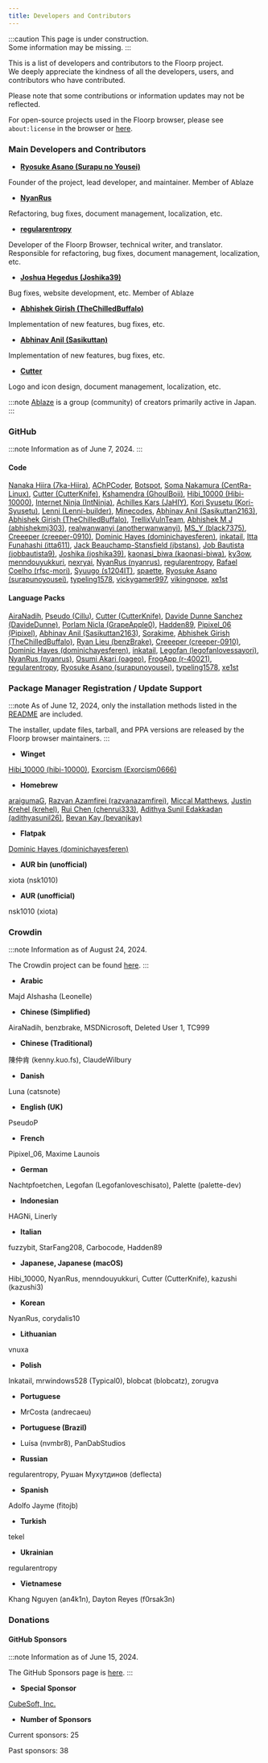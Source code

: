 ```yaml
---
title: Developers and Contributors
---
```



:::caution
This page is under construction.\
Some information may be missing.
:::

This is a list of developers and contributors to the Floorp project.\
We deeply appreciate the kindness of all the developers, users, and contributors who have contributed.

Please note that some contributions or information updates may not be reflected.

For open-source projects used in the Floorp browser, please see `about:license` in the browser or [here](https://github.com/Floorp-Projects/Floorp?tab=readme-ov-file#-floorp-license-notices-).

### Main Developers and Contributors

- [**Ryosuke Asano (Surapu no Yousei)**](https://github.com/surapunoyousei)

Founder of the project, lead developer, and maintainer. Member of Ablaze

- [**NyanRus**](https://github.com/nyanrus)

Refactoring, bug fixes, document management, localization, etc.

- [**regularentropy**](https://github.com/regularentropy)

Developer of the Floorp Browser, technical writer, and translator. Responsible for refactoring, bug fixes, document management, localization, etc.

- [**Joshua Hegedus (Joshika39)**](https://github.com/joshika39)

Bug fixes, website development, etc. Member of Ablaze

- [**Abhishek Girish (TheChilledBuffalo)**](https://github.com/TheChilledBuffalo)

Implementation of new features, bug fixes, etc.

- [**Abhinav Anil (Sasikuttan)**](https://github.com/Sasikuttan2163)

Implementation of new features, bug fixes, etc.

- [**Cutter**](https://github.com/CutterKnife)

Logo and icon design, document management, localization, etc.

:::note
[Ablaze](https://ablaze.one) is a group (community) of creators primarily active in Japan.
:::

### GitHub

:::note
Information as of June 7, 2024.
:::

#### Code

[Nanaka Hiira (7ka-Hiira)](https://github.com/7ka-Hiira), [AChPCoder](https://github.com/AChPCoder), [Botspot](https://github.com/Botspot), [Soma Nakamura (CentRa-Linux)](https://github.com/CentRa-Linux), [Cutter (CutterKnife)](https://github.com/CutterKnife), [Kshamendra (GhoulBoii)](https://github.com/GhoulBoii), [Hibi_10000 (Hibi-10000)](https://github.com/Hibi-10000), [Internet Ninja (IntNinja)](https://github.com/IntNinja), [Achilles Kars (JaHIY)](https://github.com/JaHIY), [Kori Syusetu (Kori-Syusetu)](https://github.com/Kori-Syusetu), [Lenni (Lenni-builder)](https://github.com/Lenni-builder), [Minecodes](https://github.com/Minecodes), [Abhinav Anil (Sasikuttan2163)](https://github.com/Sasikuttan2163), [Abhishek Girish (TheChilledBuffalo)](https://github.com/TheChilledBuffalo), [TrellixVulnTeam](https://github.com/TrellixVulnTeam), [Abhishek M J (abhishekmj303)](https://github.com/abhishekmj303), [realwanwanyi (anotherwanwanyi)](https://github.com/anotherwanwanyi), [MS_Y (black7375)](https://github.com/black7375), [Creeeper (creeper-0910)](https://github.com/creeper-0910), [Dominic Hayes (dominichayesferen)](https://github.com/dominichayesferen), [inkatail](https://github.com/inkatail), [Itta Funahashi (itta611)](https://github.com/itta611), [Jack Beauchamp-Stansfield (jbstans)](https://github.com/jbstans), [Job Bautista (jobbautista9)](https://github.com/jobbautista9), [Joshika (joshika39)](https://github.com/joshika39), [kaonasi_biwa (kaonasi-biwa)](https://github.com/kaonasi-biwa), [ky3ow](https://github.com/ky3ow), [menndouyukkuri](https://github.com/menndouyukkuri), [nexryai](https://github.com/nexryai), [NyanRus (nyanrus)](https://github.com/nyanrus), [regularentropy](https://github.com/regularentropy), [Rafael Coelho (rfsc-mori)](https://github.com/rfsc-mori), [Syuugo (s1204IT)](https://github.com/s1204IT), [spaette](https://github.com/spaette), [Ryosuke Asano (surapunoyousei)](https://github.com/surapunoyousei), [typeling1578](https://github.com/typeling1578), [vickygamer997](https://github.com/vickygamer997), [vikingnope](https://github.com/vikingnope), [xe1st](https://github.com/xe1st)

#### Language Packs

[AiraNadih](https://github.com/AiraNadih), [Pseudo (Cillu)](https://github.com/Cillu), [Cutter (CutterKnife)](https://github.com/CutterKnife), [Davide Dunne Sanchez (DavideDunne)](https://github.com/DavideDunne), [Porlam Nicla (GrapeApple0)](https://github.com/GrapeApple0), [Hadden89](https://github.com/Hadden89), [Pipixel_06 (Pipixel)](https://github.com/Pipixel), [Abhinav Anil (Sasikuttan2163)](https://github.com/Sasikuttan2163), [Sorakime](https://github.com/Sorakime), [Abhishek Girish (TheChilledBuffalo)](https://github.com/TheChilledBuffalo), [Ryan Lieu (benzBrake)](https://github.com/benzBrake), [Creeeper (creeper-0910)](https://github.com/creeper-0910), [Dominic Hayes (dominichayesferen)](https://github.com/dominichayesferen), [inkatail](https://github.com/inkatail), [Legofan (legofanlovessayori)](https://github.com/legofanlovessayori), [NyanRus (nyanrus)](https://github.com/nyanrus), [Osumi Akari (oageo)](https://github.com/oageo), [FrogApp (r-40021)](https://github.com/r-40021), [regularentropy](https://github.com/regularentropy), [Ryosuke Asano (surapunoyousei)](https://github.com/surapunoyousei), [typeling1578](https://github.com/typeling1578), [xe1st](https://github.com/xe1st)

### Package Manager Registration / Update Support

:::note
As of June 12, 2024, only the installation methods listed in the [README](https://github.com/Floorp-Projects/Floorp#-get-started) are included.

The installer, update files, tarball, and PPA versions are released by the Floorp browser maintainers.
:::

- **Winget**

[Hibi_10000 (hibi-10000)](https://github.com/hibi-10000), [Exorcism (Exorcism0666)](https://github.com/Exorcism0666)

- **Homebrew**

[araigumaG](https://github.com/araigumaG), [Razvan Azamfirei (razvanazamfirei)](https://github.com/razvanazamfirei), [Miccal Matthews](https://github.com/miccal), [Justin Krehel (krehel)](https://github.com/krehel), [Rui Chen (chenrui333)](https://github.com/chenrui333), [Adithya Sunil Edakkadan (adithyasunil26)](https://github.com/adithyasunil26), [Bevan Kay (bevanjkay)](https://github.com/bevanjkay)

- **Flatpak**

[Dominic Hayes (dominichayesferen)](https://github.com/dominichayesferen)

- **AUR bin (unofficial)**

xiota (nsk1010)

- **AUR (unofficial)**

nsk1010 (xiota)

### Crowdin

:::note
Information as of August 24, 2024.

The Crowdin project can be found [here](https://crowdin.com/project/floorp-browser).
:::

- **Arabic**

Majd Alshasha (Leonelle)

- **Chinese (Simplified)**

AiraNadih, benzbrake, MSDNicrosoft, Deleted User 1, TC999

- **Chinese (Traditional)**

陳仲肯 (kenny.kuo.fs), ClaudeWilbury

- **Danish**

Luna (catsnote)

- **English (UK)**

PseudoP

- **French**

Pipixel_06, Maxime Launois

- **German**

Nachtpfoetchen, Legofan (Legofanloveschisato), Palette (palette-dev)

- **Indonesian**

HAGNi, Linerly

- **Italian**

fuzzybit, StarFang208, Carbocode, Hadden89

- **Japanese, Japanese (macOS)**

Hibi_10000, NyanRus, menndouyukkuri, Cutter (CutterKnife), kazushi (kazushi3)

- **Korean**

NyanRus, corydalis10

- **Lithuanian**

vnuxa

- **Polish**

Inkatail, mrwindows528 (Typical0), blobcat (blobcatz), zorugva

- **Portuguese**

- MrCosta (andrecaeu)

- **Portuguese (Brazil)**

- Luísa (nvmbr8), PanDabStudios

- **Russian**

regularentropy, Рушан Мухутдинов (deflecta)

- **Spanish**

Adolfo Jayme (fitojb)

- **Turkish**

tekel

- **Ukrainian**

regularentropy

- **Vietnamese**

Khang Nguyen (an4k1n), Dayton Reyes (f0rsak3n)

### Donations

#### GitHub Sponsors

:::note
Information as of June 15, 2024.

The GitHub Sponsors page is [here](https://crowdin.com/project/floorp-browser).
:::

- **Special Sponsor**

[CubeSoft, Inc.](https://www.cube-soft.jp/)

- **Number of Sponsors**

Current sponsors: 25

Past sponsors: 38

<Support />
